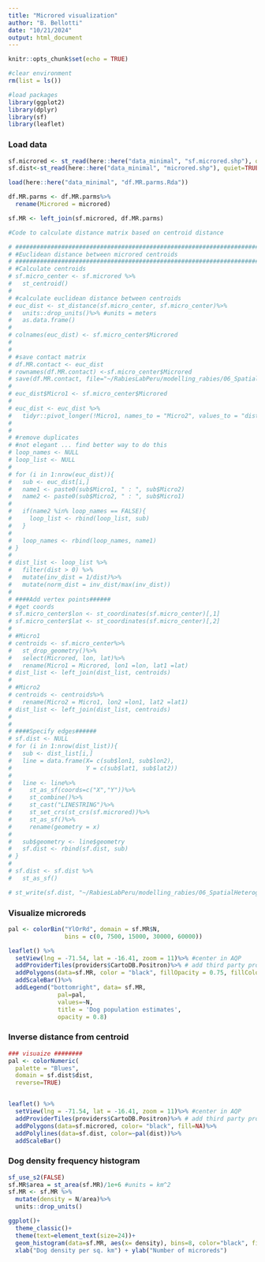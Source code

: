 ```yaml
---
title: "Microred visualization"
author: "B. Bellotti"
date: "10/21/2024"
output: html_document
---
```


```r
knitr::opts_chunk$set(echo = TRUE)
```

```r
#clear environment
rm(list = ls()) 

#load packages
library(ggplot2)
library(dplyr)
library(sf)
library(leaflet)
```


### Load data
```r
sf.microred <- st_read(here::here("data_minimal", "sf.microred.shp"), quiet=TRUE)
sf.dist<-st_read(here::here("data_minimal", "microred.shp"), quiet=TRUE)

load(here::here("data_minimal", "df.MR.parms.Rda"))

df.MR.parms <- df.MR.parms%>%
  rename(Microred = microred)

sf.MR <- left_join(sf.microred, df.MR.parms)
```


```r
#Code to calculate distance matrix based on centroid distance

# ###############################################################################
# #Euclidean distance between microred centroids
# ###############################################################################
# #Calculate centroids
# sf.micro_center <- sf.microred %>%
#   st_centroid()
# 
# #calculate euclidean distance between centroids
# euc_dist <- st_distance(sf.micro_center, sf.micro_center)%>%
#   units::drop_units()%>% #units = meters
#   as.data.frame()
# 
# colnames(euc_dist) <- sf.micro_center$Microred
# 
# 
# #save contact matrix
# df.MR.contact <- euc_dist
# rownames(df.MR.contact) <-sf.micro_center$Microred
# save(df.MR.contact, file="~/RabiesLabPeru/modelling_rabies/06_SpatialHeterogeneity/Parameters/df.MR.contact.Rda")
# 
# euc_dist$Micro1 <- sf.micro_center$Microred
# 
# euc_dist <- euc_dist %>%
#   tidyr::pivot_longer(!Micro1, names_to = "Micro2", values_to = "dist")
# 
# 
# #remove duplicates
# #not elegant ... find better way to do this
# loop_names <- NULL
# loop_list <- NULL
# 
# for (i in 1:nrow(euc_dist)){
#   sub <- euc_dist[i,]
#   name1 <- paste0(sub$Micro1, " : ", sub$Micro2)
#   name2 <- paste0(sub$Micro2, " : ", sub$Micro1)
# 
#   if(name2 %in% loop_names == FALSE){
#     loop_list <- rbind(loop_list, sub)
#   }
# 
#   loop_names <- rbind(loop_names, name1)
# }
# 
# dist_list <- loop_list %>%
#   filter(dist > 0) %>%
#   mutate(inv_dist = 1/dist)%>%
#   mutate(norm_dist = inv_dist/max(inv_dist))
# 
# ####Add vertex points######
# #get coords
# sf.micro_center$lon <- st_coordinates(sf.micro_center)[,1]
# sf.micro_center$lat <- st_coordinates(sf.micro_center)[,2]
# 
# #Micro1
# centroids <- sf.micro_center%>%
#   st_drop_geometry()%>%
#   select(Microred, lon, lat)%>%
#   rename(Micro1 = Microred, lon1 =lon, lat1 =lat)
# dist_list <- left_join(dist_list, centroids)
# 
# #Micro2
# centroids <- centroids%>%
#   rename(Micro2 = Micro1, lon2 =lon1, lat2 =lat1)
# dist_list <- left_join(dist_list, centroids)
# 
# 
# ####Specify edges######
# sf.dist <- NULL
# for (i in 1:nrow(dist_list)){
#   sub <- dist_list[i,]
#   line = data.frame(X= c(sub$lon1, sub$lon2),
#                     Y = c(sub$lat1, sub$lat2))
# 
#   line <- line%>%
#     st_as_sf(coords=c("X","Y"))%>%
#     st_combine()%>%
#     st_cast("LINESTRING")%>%
#     st_set_crs(st_crs(sf.microred))%>%
#     st_as_sf()%>%
#     rename(geometry = x)
# 
#   sub$geometry <- line$geometry
#   sf.dist <- rbind(sf.dist, sub)
# }
# 
# sf.dist <- sf.dist %>%
#   st_as_sf()

# st_write(sf.dist, "~/RabiesLabPeru/modelling_rabies/06_SpatialHeterogeneity/Parameters/microred.shp")
```


### Visualize microreds

```r

pal <- colorBin("YlOrRd", domain = sf.MR$N, 
                bins = c(0, 7500, 15000, 30000, 60000))

leaflet() %>%
  setView(lng = -71.54, lat = -16.41, zoom = 11)%>% #center in AQP
  addProviderTiles(providers$CartoDB.Positron)%>% # add third party provider tile
  addPolygons(data=sf.MR, color = "black", fillOpacity = 0.75, fillColor = ~pal(N))%>%
  addScaleBar()%>%
  addLegend("bottomright", data= sf.MR,
              pal=pal,
              values=~N,    
              title = 'Dog population estimates',
              opacity = 0.8)


```

### Inverse distance from centroid
```r
### visuaize ########
pal <- colorNumeric(
  palette = "Blues",
  domain = sf.dist$dist,
  reverse=TRUE)


leaflet() %>%
  setView(lng = -71.54, lat = -16.41, zoom = 11)%>% #center in AQP
  addProviderTiles(providers$CartoDB.Positron)%>% # add third party provider tile
  addPolygons(data=sf.microred, color= "black", fill=NA)%>%
  addPolylines(data=sf.dist, color=~pal(dist))%>%
  addScaleBar()
```


### Dog density frequency histogram
```r
sf_use_s2(FALSE)
sf.MR$area = st_area(sf.MR)/1e+6 #units = km^2
sf.MR <- sf.MR %>%
  mutate(density = N/area)%>%
  units::drop_units()

ggplot()+
  theme_classic()+
  theme(text=element_text(size=24))+
  geom_histogram(data=sf.MR, aes(x= density), bins=8, color="black", fill="gray")+
  xlab("Dog density per sq. km") + ylab("Number of microreds")

```